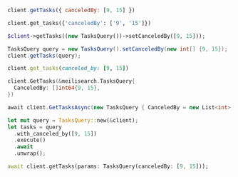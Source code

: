 <CodeGroup>

```javascript JS
client.getTasks({ canceledBy: [9, 15] })
```


```python Python
client.get_tasks({'canceledBy': ['9', '15']})
```


```php PHP
$client->getTasks((new TasksQuery())->setCanceledBy([9, 15]));
```


```java Java
TasksQuery query = new TasksQuery().setCanceledBy(new int[] {9, 15});
client.getTasks(query);
```


```ruby Ruby
client.get_tasks(canceled_by: [9, 15])
```


```go Go
client.GetTasks(&meilisearch.TasksQuery{
  CanceledBy: []int64{9, 15},
})
```


```csharp C#
await client.GetTasksAsync(new TasksQuery { CanceledBy = new List<int> { 9, 15 } });
```


```rust Rust
let mut query = TasksQuery::new(&client);
let tasks = query
  .with_canceled_by([9, 15])
  .execute()
  .await
  .unwrap();
```


```dart Dart
await client.getTasks(params: TasksQuery(canceledBy: [9, 15]));
```

</CodeGroup>